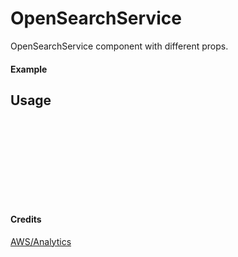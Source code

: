 
<Meta of={OpenSearchService} title="AWS/Analytics/OpenSearchService" />

# OpenSearchService

OpenSearchService component with different props.

#### Example

<Canvas of={OpenSearchService.Primary} />

## Usage

```ts
import { OpenSearchService } from "yadl-ui";

const Example = () => {
  return (
      <OpenSearchService />
  );
};

export default Example;
```

#### Credits
[AWS/Analytics](https://aws-icons.com/)
